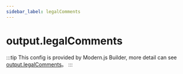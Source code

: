 ```yaml
---
sidebar_label: legalComments
---
```


# output.legalComments

:::tip
This config is provided by Modern.js Builder, more detail can see [output.legalComments](https://modernjs.dev/builder/en/api/config-output.html#outputlegalcomments)。
:::


<Main />

